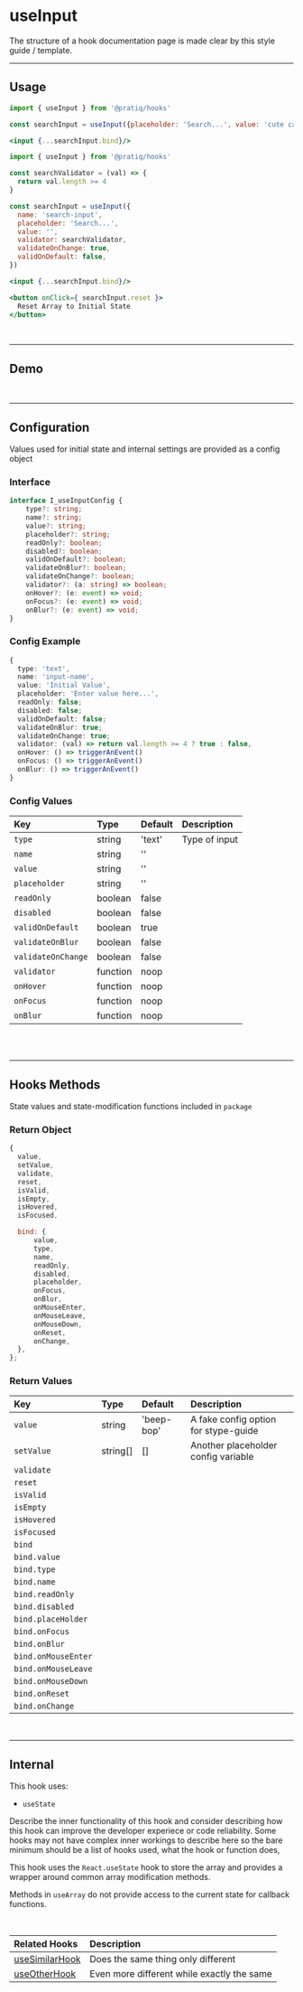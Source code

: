 <BrowserOnly />

# useInput

The structure of a hook documentation page is made clear by this style guide / 
template.






 



<!--=========================================================================-->
<hr />

## Usage

<Tabs>

<TabItem value='simple' label='Simple'>

```jsx
import { useInput } from '@pratiq/hooks'

const searchInput = useInput({placeholder: 'Search...', value: 'cute cats'})

<input {...searchInput.bind}/>
```

</TabItem>

<TabItem value='advanced' label='Advanced'>

```jsx
import { useInput } from '@pratiq/hooks'

const searchValidator = (val) => {
  return val.length >= 4
}

const searchInput = useInput({
  name: 'search-input', 
  placeholder: 'Search...', 
  value: '',
  validator: searchValidator,
  validateOnChange: true,
  validOnDefault: false,
})

<input {...searchInput.bind}/>

<button onClick={ searchInput.reset }>
  Reset Array to Initial State
</button>

```

</TabItem>

</Tabs>


















<!--=========================================================================-->
<br />
<hr />

## Demo

<DemoComponent />



























<!--=========================================================================-->
<br />
<hr />

## Configuration

Values used for initial state and internal settings are provided as a config
object 


### Interface
```ts
interface I_useInputConfig {
    type?: string;
    name?: string;
    value?: string;
    placeholder?: string;
    readOnly?: boolean;
    disabled?: boolean;
    validOnDefault?: boolean;
    validateOnBlur?: boolean;
    validateOnChange?: boolean;
    validator?: (a: string) => boolean;
    onHover?: (e: event) => void;
    onFocus?: (e: event) => void;
    onBlur?: (e: event) => void;
}
```


### Config Example

```ts
{
  type: 'text',
  name: 'input-name',
  value: 'Initial Value',
  placeholder: 'Enter value here...',
  readOnly: false;
  disabled: false;
  validOnDefault: false;
  validateOnBlur: true;
  validateOnChange: true;
  validator: (val) => return val.length >= 4 ? true : false,
  onHover: () => triggerAnEvent()
  onFocus: () => triggerAnEvent()
  onBlur: () => triggerAnEvent()
}
```



### Config Values

| Key | Type | Default | Description |
|:--|:--|:--|:--|
`type`            | string    | 'text'  | Type of input
`name`            | string    | ''      | 
`value`           | string    | ''      | 
`placeholder`     | string    | ''      | 
`readOnly`        | boolean   | false   | 
`disabled`        | boolean   | false   | 
`validOnDefault`  | boolean   | true    | 
`validateOnBlur`  | boolean   | false   | 
`validateOnChange`| boolean   | false   | 
`validator`       | function  | noop    | 
`onHover`         | function  | noop    | 
`onFocus`         | function  | noop    | 
`onBlur`          | function  | noop    | 


<br />













<!--=========================================================================-->
<br />
<hr />

## Hooks Methods

State values and state-modification functions included in `package`


### Return Object

```jsx
{
  value,
  setValue,
  validate,
  reset,
  isValid,
  isEmpty,
  isHovered,
  isFocused,

  bind: {
      value,
      type,
      name,
      readOnly,
      disabled,
      placeholder,
      onFocus,
      onBlur,
      onMouseEnter,
      onMouseLeave,
      onMouseDown,
      onReset,
      onChange,
  },
};
```

### Return Values

| Key | Type | Default | Description |
|:--|:--|:--|:--|
`value` | string | 'beep-bop' | A fake config option for stype-guide
`setValue` | string[] | [] | Another placeholder config variable
`validate` | | | 
`reset` | | | 
`isValid` | | | 
`isEmpty` | | | 
`isHovered` | | | 
`isFocused` | | | 
`bind` | | | 
`bind.value` | | | 
`bind.type` | | | 
`bind.name` | | | 
`bind.readOnly` | | | 
`bind.disabled` | | | 
`bind.placeHolder` | | | 
`bind.onFocus` | | | 
`bind.onBlur` | | | 
`bind.onMouseEnter` | | | 
`bind.onMouseLeave` | | | 
`bind.onMouseDown` | | | 
`bind.onReset` | | | 
`bind.onChange` | | | 

















<!--=========================================================================-->
<br />
<hr />


## Internal

This hook uses:

- `useState`

Describe the inner functionality of this hook and consider describing how this
hook can improve the developer experiece or code reliability. Some hooks may 
not have complex inner workings to describe here so the bare minimum should be 
a list of hooks used, what the hook or function does, 

This hook uses the `React.useState` hook to store the array and provides 
a wrapper around common array modification methods. 

Methods in `useArray` do
not provide access to the current state for callback functions.












<!--=========================================================================-->

<!--
  Create a component that takes an array of related hooks (name, link, descr)
  and renders a full width table with clickable links to the related docs
-->

<br />


| Related Hooks | Description |
|:--|:--|  
[useSimilarHook](hooks/useArray) | Does the same thing only different
[useOtherHook](some/other/hook) | Even more different while exactly the same

<br />